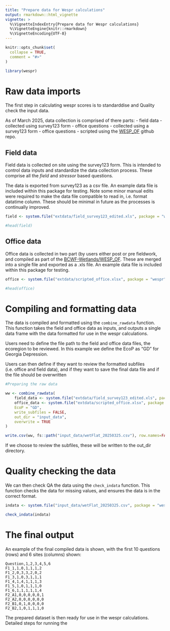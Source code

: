 ```yaml
---
title: "Prepare data for Wespr calculations"
output: rmarkdown::html_vignette
vignette: >
  %\VignetteIndexEntry{Prepare data for Wespr calculations}
  %\VignetteEngine{knitr::rmarkdown}
  %\VignetteEncoding{UTF-8}
---
```


```r
knitr::opts_chunk$set(
  collapse = TRUE,
  comment = "#>"
)
```

```r
library(wespr)
```

# Raw data imports 

The first step in calculating wespr scores is to standarddise and Quality check the input data. 

As of March 2025, data collection is comprised of there parts: 
- field data - collected using survey123 form
- office questions - collected using a survey123 form
- office questions - scripted using the [WESP_OF](https://github.com/BCWF-Wetlands/WESP_OF) github repo. 


## Field data

Field data is collected on site using the survey123 form. This is intended to control data inputs and standardize the data collection process. These comprise all the *field* and *stressor* based questions. 

The data is exported from survey123 as a csv file. An example data file is included within this package for testing. Note some minor manual edits were required to make the data file compatible to read in, i.e. format datatime column. These should be minimal in future as the processes is continually improved. 

```r

field <- system.file("extdata/field_survey123_edited.xls", package = "wespr")

#head(field)

```


## Office data

Office data is collected in two part (by users either post or pre fieldwork, and compiled as part of the [BCWF-Wetlands/WESP_OF](https://github.com/BCWF-Wetlands/WESP_OF). These are merged into a single file and exported as a .xls file. An example data file is included within this package for testing.

```r
office <- system.file("extdata/scripted_office.xlsx", package = "wespr")

#head(office)
```



# Compiling and formatting data 


The data is compiled and formatted using the `combine_rawdata` function. This function takes the field and office data as inputs, and outputs a single data frame with the data formatted for use in the wespr calculations. 

Users need to define the file path to the field and office data files, the ecoregion to be reviewed. In this example we define the EcoP as "GD" for Georgia Depression. 

Users can then define if they want to review the formatted subfiles (i.e. office and field data), and if they want to save the final data file and if the file should be overwritten  


```r
#Preparing the raw data

ww <- combine_rawdata(
    field_data <- system.file("extdata/field_survey123_edited.xls", package = "wespr"),
    office_data <- system.file("extdata/scripted_office.xlsx", package = "wespr"),
    EcoP = "GD",
    write_subfiles = FALSE,
    out_dir = "input_data",
    overwrite = TRUE
)

write.csv(ww, fs::path("input_data/wetFlat_20250325.csv"), row.names=FALSE)

```


If we choose to review the subfiles, these will be written to the out_dir directory. 



# Quality checking the data

We can then check QA the data using the `check_indata` function. This function checks the data for missing values, and ensures the data is in the correct format. 

```r
indata <- system.file("input_data/wetFlat_20250325.csv", package = "wespr")

check_indata(indata)

```



# The final output 

An example of the final compiled data is shown, with the first 10 questions (rows) and 6 sites (columns) shown:

```
Question,1,2,3,4,5,6
F1_1,1,0,1,1,1,2
F1_2,0,3,3,2,0,2
F1_3,1,0,3,1,1,1
F1_4,1,4,1,1,1,3
F1_5,1,0,1,1,1,0
F1_6,1,1,1,1,1,4
F2_A1,0,0,0,0,0,1
F2_A2,0,0,0,0,0,0
F2_B1,0,1,0,0,0,0
F2_B2,1,0,1,1,1,0
```

The prepared dataset is then ready for use in the wespr calculations. Detailed steps for running the 


